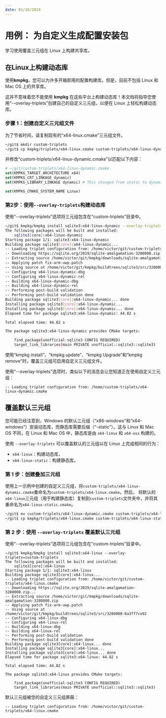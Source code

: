 ---
date: 01/10/2024
---
# 用例： 为自定义生成配置安装包

学习使用覆盖三元组在 Linux 上构建共享库。

## 在Linux上构建动态库

使用**kmpkg**，您可以为许多开箱即用的配置构建库。但是，目前不包括 Linux 和 Mac OS 上的共享库。

这并不意味着您不能使用 **kmpkg** 在这些平台上构建动态库！本文档将指导您使用“--overlay-triplets”创建自己的自定义三元组，以便在 Linux 上轻松构建动态库。

### 步骤 1：创建自定义三元组文件

为了节省时间，请复制现有的“x64-linux.cmake”三元组文件。

```sh
~/git$ mkdir custom-triplets
~/git$ cp kmpkg/triplets/x64-linux.cmake custom-triplets/x64-linux-dynamic.cmake
```

并修改“custom-triplets/x64-linux-dynamic.cmake”以匹配以下内容：

```cmake
# ~/git/custom-triplets/x64-linux-dynamic.cmake
set(KMPKG_TARGET_ARCHITECTURE x64)
set(KMPKG_CRT_LINKAGE dynamic)
set(KMPKG_LIBRARY_LINKAGE dynamic) # This changed from static to dynamic

set(KMPKG_CMAKE_SYSTEM_NAME Linux)
```

### 第2步：使用`--overlay-triplets`构建动态库

使用“--overlay-triplets”选项将三元组包含在“custom-triplets”目录中。

```sh
~/git$ kmpkg/kmpkg install sqlite3:x64-linux-dynamic --overlay-triplets=custom-triplets
The following packages will be built and installed:
    sqlite3[core]:x64-linux-dynamic
Starting package 1/1: sqlite3:x64-linux-dynamic
Building package sqlite3[core]:x64-linux-dynamic...
-- Loading triplet configuration from: /home/victor/git/custom-triplets/x64-linux-dynamic.cmake
-- Downloading https://sqlite.org/2019/sqlite-amalgamation-3280000.zip...
-- Extracting source /home/victor/git/kmpkg/downloads/sqlite-amalgamation-3280000.zip
-- Applying patch fix-arm-uwp.patch
-- Using source at /home/victor/git/kmpkg/buildtrees/sqlite3/src/3280000-6a3ff7ce92
-- Configuring x64-linux-dynamic-dbg
-- Configuring x64-linux-dynamic-rel
-- Building x64-linux-dynamic-dbg
-- Building x64-linux-dynamic-rel
-- Performing post-build validation
-- Performing post-build validation done
Building package sqlite3[core]:x64-linux-dynamic... done
Installing package sqlite3[core]:x64-linux-dynamic...
Installing package sqlite3[core]:x64-linux-dynamic... done
Elapsed time for package sqlite3:x64-linux-dynamic: 44.82 s

Total elapsed time: 44.82 s

The package sqlite3:x64-linux-dynamic provides CMake targets:

    find_package(unofficial-sqlite3 CONFIG REQUIRED)
    target_link_libraries(main PRIVATE unofficial::sqlite3::sqlite3)
```

使用“kmpkg install”、“kmpkg update”、“kmpkg Upgrade”和“kmpkg remove”时，覆盖三元组可启用自定义三元组文件。

使用“--overlay-triplets”选项时，类似以下的消息会让您知道正在使用自定义三元组：

```console
-- Loading triplet configuration from: /home/custom-triplets/x64-linux-dynamic.cmake
```

## 覆盖默认三元组

您可能已经注意到，Windows 的默认三元组（“x86-windows”和“x64-windows”）安装动态库，而静态库需要后缀（“-static”）。这与 Linux 和 Mac OS 不同，在 Linux 和 Mac OS 中，静态库是由 `x64-linux` 和 `x64-osx` 构建的。

使用 `--overlay-triplets` 可以覆盖默认的三元组以在 Linux 上完成相同的行为：

- `x64-linux`：构建动态库，
- `x64-linux-static`：构建静态库。

### 第 1 步：创建叠加三元组

使用上一示例中创建的自定义三元组，将`custom-triplets/x64-linux-dynamic.cmake`重命名为`custom-triplets/x64-linux.cmake`。然后，
将默认的`x64-linux`三元组（用于构建静态库）复制到`custom-triplets`文件夹中，并将其重命名为`x64-linux-static.cmake`。

```sh
~/git$ mv custom-triplets/x64-linux-dynamic.cmake custom-triplets/x64-linux.cmake
~/git$ cp kmpkg/triplets/x64-linux.cmake custom-triplets/x64-linux-static.cmake
```

### 第 2 步：使用 `--overlay-triplets` 覆盖默认三元组

使用“--overlay-triplets”选项将三元组包含在“custom-triplets”目录中。

```console
~/git$ kmpkg/kmpkg install sqlite3:x64-linux --overlay-triplets=custom-triplets
The following packages will be built and installed:
    sqlite3[core]:x64-linux
Starting package 1/1: sqlite3:x64-linux
Building package sqlite3[core]:x64-linux...
-- Loading triplet configuration from: /home/victor/git/custom-triplets/x64-linux.cmake
-- Downloading https://sqlite.org/2019/sqlite-amalgamation-3280000.zip...
-- Extracting source /home/victor/git/kmpkg/downloads/sqlite-amalgamation-3280000.zip
-- Applying patch fix-arm-uwp.patch
-- Using source at /home/victor/git/kmpkg/buildtrees/sqlite3/src/3280000-6a3ff7ce92
-- Configuring x64-linux-dbg
-- Configuring x64-linux-rel
-- Building x64-linux-dbg
-- Building x64-linux-rel
-- Performing post-build validation
-- Performing post-build validation done
Building package sqlite3[core]:x64-linux... done
Installing package sqlite3[core]:x64-linux...
Installing package sqlite3[core]:x64-linux... done
Elapsed time for package sqlite3:x64-linux: 44.82 s

Total elapsed time: 44.82 s

The package sqlite3:x64-linux provides CMake targets:

    find_package(unofficial-sqlite3 CONFIG REQUIRED)
    target_link_libraries(main PRIVATE unofficial::sqlite3::sqlite3)
```

默认三元组被您的自定义三元组屏蔽：

```console
-- Loading triplet configuration from: /home/victor/git/custom-triplets/x64-linux.cmake
```
